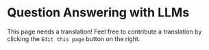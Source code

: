 # Question Answering with LLMs

This page needs a translation! Feel free to contribute a translation by clicking the `Edit this page` button on the right.